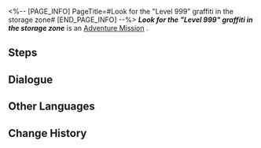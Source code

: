 <%-- [PAGE_INFO]
PageTitle=#Look for the "Level 999" graffiti in the storage zone#
[END_PAGE_INFO] --%>
{{Stub|Dialogue.}}
{{Mission Infobox
|id            = 8000159
|title         = 
|image         = <!--Mission Look for the "Level 999" graffiti in the storage zone.png-->
|type          = Adventure
|event_name    = 
|chapter       = 
|requirements  = [[Companion Mission]] ''[[Punklorde Mentality]]'' completed
|summary       = <!--official mission summary from Fate's Atlas-->
|characters    = Trailblazer
|startLocation = [[<!--starting world-->]] - [[<!--starting area-->]]
|world         = <!--starting world-->
|area          = <!--starting area-->
|prev          = 
|next          = 
|exp           = 
|credits       = 
|stellarJade   = 
|other         = 
}}
'''''Look for the "Level 999" graffiti in the storage zone''''' is an [[Adventure Mission]]<!--in [world]-->.

==Steps==


<!--
==Gameplay Notes==

--><!--
==Trial Character==

-->
==Dialogue==
{{Stub Dialogue}}
{{Dialogue Start}}
:{{tx}}
{{Dialogue End}}

==Other Languages==
{{Other Languages
|en   = Look for the "Level 999" graffiti in the storage zone
|zhs  = 寻找收容舱段的「等级：999」涂鸦
|zht  = 尋找收容艙段的「等級：999」塗鴉
|ja   = 収容部分にある「Lv.999」のラクガキを見つける
|ko   = 보관 캐빈의 「레벨: 999」 그래피티 찾기
|es   = Busca el grafiti del nivel 999 en la zona de almacenamiento
|fr   = Trouver le graffiti «&nbsp;Niveau 999&nbsp;» dans la Zone de stockage
|ru   = Найдите все граффити «Уровень 999» в Зоне хранения
|th   = ตามหากราฟฟิตี้ "Level 999" ใน Storage Zone
|vi   = Tìm graffiti "Cấp: 999" trong Khoang Thu Dung
|de   = Finde das Graffiti „Stufe 999“ in der Lagerzone.
|id   = Temukan grafiti "Level 999" di Storage Zone
|pt   = Procure pelo grafite "Nível 999" na Zona de Armazenamento
}}

==Change History==
{{Change History|1.1}}
